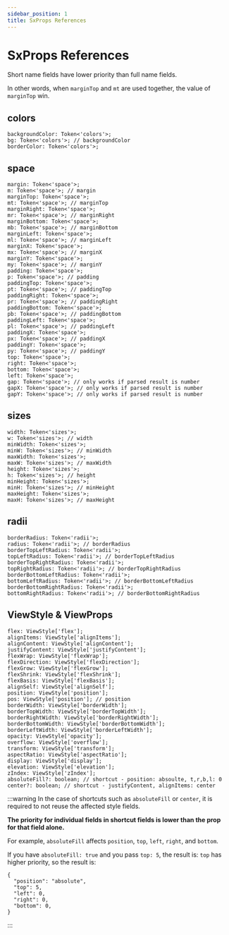 ```yaml
---
sidebar_position: 1
title: SxProps References
---
```



# SxProps References

Short name fields have lower priority than full name fields.

In other words, when `marginTop` and `mt` are used together, the value of `marginTop` win.

## colors

```tsx
backgroundColor: Token<'colors'>;
bg: Token<'colors'>; // backgroundColor
borderColor: Token<'colors'>;
```

## space

```tsx
margin: Token<'space'>;  
m: Token<'space'>; // margin  
marginTop: Token<'space'>;  
mt: Token<'space'>; // marginTop  
marginRight: Token<'space'>;  
mr: Token<'space'>; // marginRight  
marginBottom: Token<'space'>;  
mb: Token<'space'>; // marginBottom  
marginLeft: Token<'space'>;  
ml: Token<'space'>; // marginLeft  
marginX: Token<'space'>;  
mx: Token<'space'>; // marginX  
marginY: Token<'space'>;  
my: Token<'space'>; // marginY  
padding: Token<'space'>;  
p: Token<'space'>; // padding  
paddingTop: Token<'space'>;  
pt: Token<'space'>; // paddingTop  
paddingRight: Token<'space'>;  
pr: Token<'space'>; // paddingRight  
paddingBottom: Token<'space'>;  
pb: Token<'space'>; // paddingBottom  
paddingLeft: Token<'space'>;  
pl: Token<'space'>; // paddingLeft  
paddingX: Token<'space'>;  
px: Token<'space'>; // paddingX  
paddingY: Token<'space'>;  
py: Token<'space'>; // paddingY  
top: Token<'space'>;  
right: Token<'space'>;
bottom: Token<'space'>;
left: Token<'space'>;
gap: Token<'space'>; // only works if parsed result is number
gapX: Token<'space'>; // only works if parsed result is number  
gapY: Token<'space'>; // only works if parsed result is number
```

## sizes

```tsx
width: Token<'sizes'>;  
w: Token<'sizes'>; // width  
minWidth: Token<'sizes'>;  
minW: Token<'sizes'>; // minWidth  
maxWidth: Token<'sizes'>;  
maxW: Token<'sizes'>; // maxWidth  
height: Token<'sizes'>;  
h: Token<'sizes'>; // height  
minHeight: Token<'sizes'>;  
minH: Token<'sizes'>; // minHeight  
maxHeight: Token<'sizes'>;  
maxH: Token<'sizes'>; // maxHeight
```

## radii

```tsx
borderRadius: Token<'radii'>;
radius: Token<'radii'>; // borderRadius
borderTopLeftRadius: Token<'radii'>;
topLeftRadius: Token<'radii'>; // borderTopLeftRadius
borderTopRightRadius: Token<'radii'>;
topRightRadius: Token<'radii'>; // borderTopRightRadius
borderBottomLeftRadius: Token<'radii'>;
bottomLeftRadius: Token<'radii'>; // borderBottomLeftRadius
borderBottomRightRadius: Token<'radii'>;
bottomRightRadius: Token<'radii'>; // borderBottomRightRadius
```

## ViewStyle & ViewProps

```tsx
flex: ViewStyle['flex'];  
alignItems: ViewStyle['alignItems'];  
alignContent: ViewStyle['alignContent'];  
justifyContent: ViewStyle['justifyContent'];  
flexWrap: ViewStyle['flexWrap'];  
flexDirection: ViewStyle['flexDirection'];  
flexGrow: ViewStyle['flexGrow'];  
flexShrink: ViewStyle['flexShrink'];  
flexBasis: ViewStyle['flexBasis'];  
alignSelf: ViewStyle['alignSelf'];  
position: ViewStyle['position'];  
pos: ViewStyle['position']; // position  
borderWidth: ViewStyle['borderWidth'];
borderTopWidth: ViewStyle['borderTopWidth'];
borderRightWidth: ViewStyle['borderRightWidth'];
borderBottomWidth: ViewStyle['borderBottomWidth'];
borderLeftWidth: ViewStyle['borderLeftWidth'];
opacity: ViewStyle['opacity'];  
overflow: ViewStyle['overflow'];  
transform: ViewStyle['transform'];  
aspectRatio: ViewStyle['aspectRatio'];  
display: ViewStyle['display'];  
elevation: ViewStyle['elevation'];  
zIndex: ViewStyle['zIndex'];  
absoluteFill?: boolean; // shortcut - position: absoulte, t,r,b,l: 0  
center?: boolean; // shortcut - justifyContent, alignItems: center
```

:::warning
In the case of shortcuts such as `absoluteFill` or `center`, it is required to not reuse the affected style fields.

**The priority for individual fields in shortcut fields is lower than the prop for that field alone.**

For example, `absoluteFill` affects `position`, `top`, `left`, `right`, and `bottom`.

If you have `absoluteFill: true` and you pass `top: 5`, the result is: `top` has higher priority, so the result is:

```
{
  "position": "absolute",
  "top": 5,
  "left": 0,
  "right": 0,
  "bottom": 0,
}
```

:::